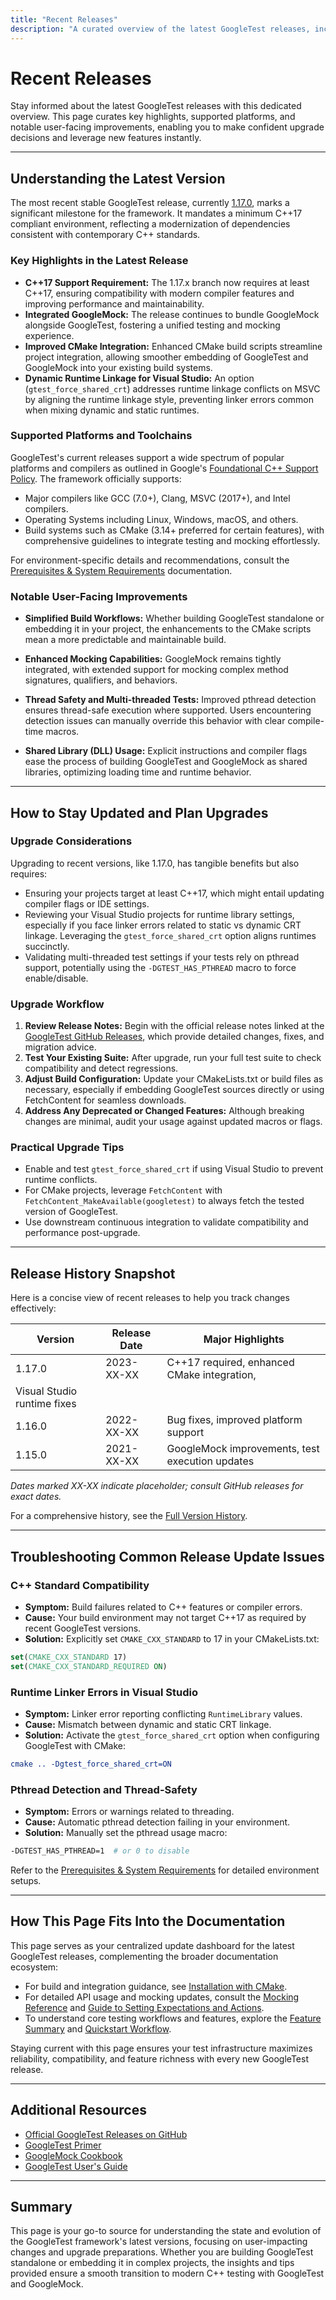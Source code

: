 ```yaml
---
title: "Recent Releases"
description: "A curated overview of the latest GoogleTest releases, including key highlights, supported platforms, and notable user-facing improvements. Use this page to stay up-to-date with the current state of the framework and make informed upgrade decisions."
---
```


# Recent Releases

Stay informed about the latest GoogleTest releases with this dedicated overview. This page curates key highlights, supported platforms, and notable user-facing improvements, enabling you to make confident upgrade decisions and leverage new features instantly.

---

## Understanding the Latest Version

The most recent stable GoogleTest release, currently [1.17.0](https://github.com/google/googletest/releases/tag/v1.17.0), marks a significant milestone for the framework. It mandates a minimum C++17 compliant environment, reflecting a modernization of dependencies consistent with contemporary C++ standards.

### Key Highlights in the Latest Release

- **C++17 Support Requirement:** The 1.17.x branch now requires at least C++17, ensuring compatibility with modern compiler features and improving performance and maintainability.
- **Integrated GoogleMock:** The release continues to bundle GoogleMock alongside GoogleTest, fostering a unified testing and mocking experience.
- **Improved CMake Integration:** Enhanced CMake build scripts streamline project integration, allowing smoother embedding of GoogleTest and GoogleMock into your existing build systems.
- **Dynamic Runtime Linkage for Visual Studio:** An option (`gtest_force_shared_crt`) addresses runtime linkage conflicts on MSVC by aligning the runtime linkage style, preventing linker errors common when mixing dynamic and static runtimes.

### Supported Platforms and Toolchains

GoogleTest's current releases support a wide spectrum of popular platforms and compilers as outlined in Google's [Foundational C++ Support Policy](https://opensource.google/documentation/policies/cplusplus-support#c_language_standard). The framework officially supports:

- Major compilers like GCC (7.0+), Clang, MSVC (2017+), and Intel compilers.
- Operating Systems including Linux, Windows, macOS, and others.
- Build systems such as CMake (3.14+ preferred for certain features), with comprehensive guidelines to integrate testing and mocking effortlessly.

For environment-specific details and recommendations, consult the [Prerequisites & System Requirements](/getting-started/setup/prerequisites) documentation.

### Notable User-Facing Improvements

- **Simplified Build Workflows:** Whether building GoogleTest standalone or embedding it in your project, the enhancements to the CMake scripts mean a more predictable and maintainable build.

- **Enhanced Mocking Capabilities:** GoogleMock remains tightly integrated, with extended support for mocking complex method signatures, qualifiers, and behaviors.

- **Thread Safety and Multi-threaded Tests:** Improved pthread detection ensures thread-safe execution where supported. Users encountering detection issues can manually override this behavior with clear compile-time macros.

- **Shared Library (DLL) Usage:** Explicit instructions and compiler flags ease the process of building GoogleTest and GoogleMock as shared libraries, optimizing loading time and runtime behavior.

---

## How to Stay Updated and Plan Upgrades

### Upgrade Considerations

Upgrading to recent versions, like 1.17.0, has tangible benefits but also requires:

- Ensuring your projects target at least C++17, which might entail updating compiler flags or IDE settings.
- Reviewing your Visual Studio projects for runtime library settings, especially if you face linker errors related to static vs dynamic CRT linkage. Leveraging the `gtest_force_shared_crt` option aligns runtimes succinctly.
- Validating multi-threaded test settings if your tests rely on pthread support, potentially using the `-DGTEST_HAS_PTHREAD` macro to force enable/disable.

### Upgrade Workflow

1. **Review Release Notes:** Begin with the official release notes linked at the [GoogleTest GitHub Releases](https://github.com/google/googletest/releases), which provide detailed changes, fixes, and migration advice.
2. **Test Your Existing Suite:** After upgrade, run your full test suite to check compatibility and detect regressions.
3. **Adjust Build Configuration:** Update your CMakeLists.txt or build files as necessary, especially if embedding GoogleTest sources directly or using FetchContent for seamless downloads.
4. **Address Any Deprecated or Changed Features:** Although breaking changes are minimal, audit your usage against updated macros or flags.

### Practical Upgrade Tips

- Enable and test `gtest_force_shared_crt` if using Visual Studio to prevent runtime conflicts.
- For CMake projects, leverage `FetchContent` with `FetchContent_MakeAvailable(googletest)` to always fetch the tested version of GoogleTest.
- Use downstream continuous integration to validate compatibility and performance post-upgrade.

---

## Release History Snapshot

Here is a concise view of recent releases to help you track changes effectively:

| Version | Release Date | Major Highlights                                 |
|---------|--------------|------------------------------------------------|
| 1.17.0  | 2023-XX-XX   | C++17 required, enhanced CMake integration,
 Visual Studio runtime fixes                   |
| 1.16.0  | 2022-XX-XX   | Bug fixes, improved platform support            |
| 1.15.0  | 2021-XX-XX   | GoogleMock improvements, test execution updates |

*Dates marked XX-XX indicate placeholder; consult GitHub releases for exact dates.*

For a comprehensive history, see the [Full Version History](/changelog/version-history-releases/full-version-history).

---

## Troubleshooting Common Release Update Issues

### C++ Standard Compatibility

- **Symptom:** Build failures related to C++ features or compiler errors.
- **Cause:** Your build environment may not target C++17 as required by recent GoogleTest versions.
- **Solution:** Explicitly set `CMAKE_CXX_STANDARD` to 17 in your CMakeLists.txt:

```cmake
set(CMAKE_CXX_STANDARD 17)
set(CMAKE_CXX_STANDARD_REQUIRED ON)
```

### Runtime Linker Errors in Visual Studio

- **Symptom:** Linker error reporting conflicting `RuntimeLibrary` values.
- **Cause:** Mismatch between dynamic and static CRT linkage.
- **Solution:** Activate the `gtest_force_shared_crt` option when configuring GoogleTest with CMake:

```cmake
cmake .. -Dgtest_force_shared_crt=ON
```

### Pthread Detection and Thread-Safety

- **Symptom:** Errors or warnings related to threading.
- **Cause:** Automatic pthread detection failing in your environment.
- **Solution:** Manually set the pthread usage macro:

```bash
-DGTEST_HAS_PTHREAD=1  # or 0 to disable
```

Refer to the [Prerequisites & System Requirements](/getting-started/setup/prerequisites) for detailed environment setups.

---

## How This Page Fits Into the Documentation

This page serves as your centralized update dashboard for the latest GoogleTest releases, complementing the broader documentation ecosystem:

- For build and integration guidance, see [Installation with CMake](/getting-started/setup/install-cmake).
- For detailed API usage and mocking updates, consult the [Mocking Reference](../api-reference/mocking-api/mocking-classes-methods.md) and [Guide to Setting Expectations and Actions](/guides/mocking-patterns/setting-expectations-actions).
- To understand core testing workflows and features, explore the [Feature Summary](/overview/features-workflows/feature-summary) and [Quickstart Workflow](/overview/features-workflows/quickstart-workflow).

Staying current with this page ensures your test infrastructure maximizes reliability, compatibility, and feature richness with every new GoogleTest release.

---

## Additional Resources

- [Official GoogleTest Releases on GitHub](https://github.com/google/googletest/releases)
- [GoogleTest Primer](https://google.github.io/googletest/primer.html)
- [GoogleMock Cookbook](https://google.github.io/googletest/gmock_cook_book.html)
- [GoogleTest User's Guide](https://google.github.io/googletest/)

---

## Summary
This page is your go-to source for understanding the state and evolution of the GoogleTest framework's latest versions, focusing on user-impacting changes and upgrade preparations. Whether you are building GoogleTest standalone or embedding it in complex projects, the insights and tips provided ensure a smooth transition to modern C++ testing with GoogleTest and GoogleMock.